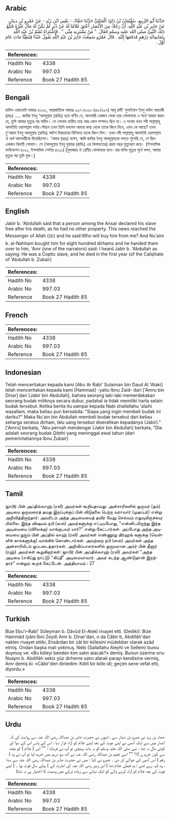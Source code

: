 ## Arabic


<div dir="rtl" lang="ar" style={{fontSize:'larger',backgroundColor:'#f8f9fa',padding:20}}>
حَدَّثَنَا أَبُو الرَّبِيعِ، سُلَيْمَانُ بْنُ دَاوُدَ الْعَتَكِيُّ حَدَّثَنَا حَمَّادٌ، - يَعْنِي ابْنَ زَيْدٍ - عَنْ عَمْرِو بْنِ دِينَارٍ، عَنْ جَابِرِ بْنِ عَبْدِ اللَّهِ، أَنَّ رَجُلاً، مِنَ الأَنْصَارِ أَعْتَقَ غُلاَمًا لَهُ عَنْ دُبُرٍ لَمْ يَكُنْ لَهُ مَالٌ غَيْرُهُ فَبَلَغَ ذَلِكَ النَّبِيَّ صلى الله عليه وسلم فَقَالَ ‏ "‏ مَنْ يَشْتَرِيهِ مِنِّي ‏"‏ ‏.‏ فَاشْتَرَاهُ نُعَيْمُ بْنُ عَبْدِ اللَّهِ بِثَمَانِمِائَةِ دِرْهَمٍ فَدَفَعَهَا إِلَيْهِ ‏.‏ قَالَ عَمْرٌو سَمِعْتُ جَابِرَ بْنَ عَبْدِ اللَّهِ يَقُولُ عَبْدًا قِبْطِيًّا مَاتَ عَامَ أَوَّلَ ‏.‏
</div>
<div style={{backgroundColor:'#f8f9fa',padding:20, marginBottom: 10}}><table> <thead> <tr> <th>References:</th> <th></th> </tr> </thead> <tbody><tr><td>Hadith No</td><td>4338</td></tr><tr><td>Arabic No</td><td>997.03</td></tr><tr><td>Reference</td><td>Book 27 Hadith 85</td></tr></tbody></table></div>

## Bengali


<div dir="ltr" lang="bn" style={{fontSize:'larger',backgroundColor:'#f8f9fa',padding:20}}>
হাদিস একাডেমি নাম্বারঃ ৪২৩০, আন্তর্জাতিক নাম্বারঃ ৯৯৭ ৪২৩০-(৫৮/৯৯৭) আবূ রাবী' সুলাইমান ইবনু দাউদ আতাকী (রহঃ) ..... জাবির ইবনু ‘আবদুল্লাহ (রাযিঃ) হতে বর্ণিত যে, আনসারী একজন লোক তার গোলামকে এ শর্তে আযাদ করল যে, তুমি আমার মৃত্যুর পর স্বাধীন। সে গোলাম ব্যতীত তার আর কোন সম্পদও ছিল না। এ সংবাদ যখন নবী সাল্লাল্লাহু আলাইহি ওয়াসাল্লাম পর্যন্ত পৌছল তখন তিনি বললেন আমার কাছ থেকে তাকে কিনে নিবে, এমন কে আছে? তখন নু'আয়ম ইবনু আবদুল্লাহ (রাযিঃ) আটশ দিরহামের বিনিময়ে তাকে কিনে নিল। তখন নবী সাল্লাল্লাহু আলাইহি ওয়াসাল্লাম ঐ অর্থ আনসারীকে দিয়েছিলেন। 'আমর (রহঃ) বলেন, আমি জাবির ইবনু আবদুল্লাহকে বলতে শুনেছি যে, সে ছিল একজন কিবতী গোলাম। সে (আবদুল্লাহ ইবনু যুবায়র (রাযিঃ) এর খিলাফতের) প্রথম বছর মৃত্যুবরণ করে। (ইসলামিক ফাউন্ডেশন ৪১৯১, ইসলামিক সেন্টার ৪১৯১) [মুদাব্বার ঐ শ্রেণীর গোলামকে বলে- যার মনিব মৃত্যুর পূর্বে বলল, আমার মৃত্যুর পর তুমি মুক্ত।]
</div>
<div style={{backgroundColor:'#f8f9fa',padding:20, marginBottom: 10}}><table> <thead> <tr> <th>References:</th> <th></th> </tr> </thead> <tbody><tr><td>Hadith No</td><td>4338</td></tr><tr><td>Arabic No</td><td>997.03</td></tr><tr><td>Reference</td><td>Book 27 Hadith 85</td></tr></tbody></table></div>

## English


<div dir="ltr" lang="en" style={{fontSize:'larger',backgroundColor:'#f8f9fa',padding:20}}>
Jabir b. 'Abdullah said that a person among the Ansar declared his slave free after his death, as he had no other property. This news reached the Messenger of Allah (ﷺ) and he said:Who will buy him from me? And Nu'aim b. al-Nahham bought him for eight hundred dirhams and he handed them over to him, 'Amr (one of the narrators) said: I heard Jabir b. 'Abdullah as saying: He was a Coptic slave, and he died in the first year (of the Caliphate of 'Abdullah b. Zubair)
</div>
<div style={{backgroundColor:'#f8f9fa',padding:20, marginBottom: 10}}><table> <thead> <tr> <th>References:</th> <th></th> </tr> </thead> <tbody><tr><td>Hadith No</td><td>4338</td></tr><tr><td>Arabic No</td><td>997.03</td></tr><tr><td>Reference</td><td>Book 27 Hadith 85</td></tr></tbody></table></div>

## French


<div dir="ltr" lang="fr" style={{fontSize:'larger',backgroundColor:'#f8f9fa',padding:20}}>

</div>
<div style={{backgroundColor:'#f8f9fa',padding:20, marginBottom: 10}}><table> <thead> <tr> <th>References:</th> <th></th> </tr> </thead> <tbody><tr><td>Hadith No</td><td>4338</td></tr><tr><td>Arabic No</td><td>997.03</td></tr><tr><td>Reference</td><td>Book 27 Hadith 85</td></tr></tbody></table></div>

## Indonesian


<div dir="ltr" lang="id" style={{fontSize:'larger',backgroundColor:'#f8f9fa',padding:20}}>
Telah menceritakan kepada kami [Abu Ar Rabi' Sulaiman bin Daud Al 'Ataki] telah menceritakan kepada kami [Hammad] -yaitu Ibnu Zaid- dari ['Amru bin Dinar] dari [Jabir bin Abdullah], bahwa seorang laki-laki memerdekakan seorang budak miliknya secara dubur, padahal ia tidak memiliki harta selain budak tersebut. Ketika berita itu sampai kepada Nabi shallallahu 'alaihi wasallam, maka beliau pun bersabda: "Siapa yang ingin membeli budak ini dariku?" Maka Nu'ain bin Abdullah membeli budak tersebut dari beliau seharga seratus dirham, lalu uang tersebut diserahkan kepadanya (Jabir)." ['Amru] berkata, "Aku pernah mendengar [Jabir bin Abdullah] berkata, "Dia adalah seorang budak Qibthi yang meninggal awal tahun (dari pemerintahannya Ibnu Zubair)
</div>
<div style={{backgroundColor:'#f8f9fa',padding:20, marginBottom: 10}}><table> <thead> <tr> <th>References:</th> <th></th> </tr> </thead> <tbody><tr><td>Hadith No</td><td>4338</td></tr><tr><td>Arabic No</td><td>997.03</td></tr><tr><td>Reference</td><td>Book 27 Hadith 85</td></tr></tbody></table></div>

## Tamil


<div dir="ltr" lang="ta" style={{fontSize:'larger',backgroundColor:'#f8f9fa',padding:20}}>
ஜாபிர் பின் அப்தில்லாஹ் (ரலி) அவர்கள் கூறியதாவது: அன்சாரிகளில் ஒருவர் (தம்) அடிமை ஒருவரைத் தமது இறப்புக்குப் பின் விடுதலை பெற்ற வராவார் (முதப்பர்) என்று அறிவித்திருந்தார். அவரிடம் அந்த அடிமையைத் தவிர வேறு செல்வம் எதுவுமிருக்கவுமில்லை. இந்த விஷயம் நபி (ஸல்) அவர்களுக்கு எட்டியபோது, "என்னிடமிருந்து இந்த அடிமையை (விலைக்கு) வாங்குபவர் யார்?" என்று கேட்டார்கள். அப்போது அந்த அடிமையை நுஐம் பின் அப்தில் லாஹ் (ரலி) அவர்கள் எண்ணூறு திர்ஹங் களுக்கு (வெள்ளிக் காசுகளுக்கு) வாங்கிக் கொண்டார்கள். அவற்றை நபி (ஸல்) அவர்கள் அந்த அன்சாரியிடம் ஒப்படைத்தார்கள். அறிவிப்பாளர்களில் ஒருவரான அம்ர் பின் தீனார் (ரஹ்) அவர்கள் கூறுகிறார்கள்: ஜாபிர் பின் அப்தில்லாஹ் (ரலி) அவர்கள் "அந்த அடிமை (எகிப்து நாட்டு) "கிப்தீ" அடிமையாவார். அவர் கடந்த ஆண்டுதான் இறந்தார்" என்றும் கூறக் கேட்டேன். அத்தியாயம் : 27
</div>
<div style={{backgroundColor:'#f8f9fa',padding:20, marginBottom: 10}}><table> <thead> <tr> <th>References:</th> <th></th> </tr> </thead> <tbody><tr><td>Hadith No</td><td>4338</td></tr><tr><td>Arabic No</td><td>997.03</td></tr><tr><td>Reference</td><td>Book 27 Hadith 85</td></tr></tbody></table></div>

## Turkish


<div dir="ltr" lang="tr" style={{fontSize:'larger',backgroundColor:'#f8f9fa',padding:20}}>
Bize Ebu'r-Rabî' Süleyman b. Dâvûd El-Atekî rivayet etti. (Dediki): Bize Hammâd (yâni İbni Zeyd) Amr b. Dinar'dan, o da Câbir b, Abdillâh'dan naklen rivayet ettiki, Ensârdan bir zât bir kölesini müdebber olarak azâd etmiş. Ondan başka malı yokmuş. Nebi (Sallallahu Aleyhi ve Sellem) bunıu duymuş ve: «Bu köleyi benden kim satın alacak?» demiş. Bunun üzerine onu Nuaym b. Abdillâh sekiz yüz dirheme satın alarak parayı kendisine vermiş, Amr demiş ki: «Câbir'den dinledim: Kıbtî bir köle idi; geçen sene vefat etti, diyordu.»
</div>
<div style={{backgroundColor:'#f8f9fa',padding:20, marginBottom: 10}}><table> <thead> <tr> <th>References:</th> <th></th> </tr> </thead> <tbody><tr><td>Hadith No</td><td>4338</td></tr><tr><td>Arabic No</td><td>997.03</td></tr><tr><td>Reference</td><td>Book 27 Hadith 85</td></tr></tbody></table></div>

## Urdu


<div dir="rtl" lang="ur" style={{fontSize:'larger',backgroundColor:'#f8f9fa',padding:20}}>
حماد بن زید نے عمرو بن دینار سے ، انہوں نے حضرت جابر بن عبداللہ رضی اللہ عنہ سے روایت کی کہ انصار میں سے ایک آدمی نے اپنی موت کے بعد اپنے غلام کو آزاد قرار دیا ، اس کے پاس اس کے سوا اور کوئی مال نہ تھا ۔ نبی صلی اللہ علیہ وسلم کو یہ بات پہنچی تو آپ نے فرمایا : "" اس ( غلام ) کو مجھ سے کون خریدے گا؟ "" اسے نعیم بن عبداللہ رضی اللہ عنہ نے آٹھ سو درہم میں خرید لیا تو آپ نے وہ ( رقم ) اس آدمی کے حوالے کر دی ۔ عمرو نے کہا : میں نے حضرت جابر بن عبداللہ رضی اللہ عنہ سے سنا ، وہ کہہ رہے تھے : وہ قبطی غلام تھا ( ابن زبیر رضی اللہ عنہ کی امارت کے ) پہلے سال فوت ہوا ۔ ( اپنی فوت کے بعد غلام کو آزاد کرنے والے کو ایک تہائی سے زیادہ ترکے میں وصیت کا اختیار ہی نہ تھا)
</div>
<div style={{backgroundColor:'#f8f9fa',padding:20, marginBottom: 10}}><table> <thead> <tr> <th>References:</th> <th></th> </tr> </thead> <tbody><tr><td>Hadith No</td><td>4338</td></tr><tr><td>Arabic No</td><td>997.03</td></tr><tr><td>Reference</td><td>Book 27 Hadith 85</td></tr></tbody></table></div>